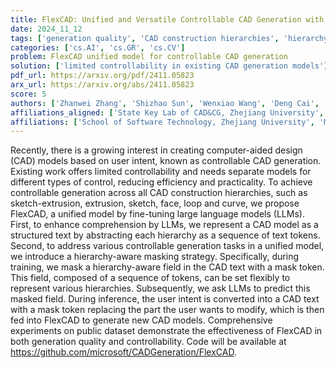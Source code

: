 ```yaml
---
title: FlexCAD: Unified and Versatile Controllable CAD Generation with Fine-tuned Large Language Models
date: 2024_11_12
tags: ['generation quality', 'CAD construction hierarchies', 'hierarchy-aware masking strategy', 'computer-aided design', 'controllable CAD generation', 'controllability', 'large language models']
categories: ['cs.AI', 'cs.GR', 'cs.CV']
problem: FlexCAD unified model for controllable CAD generation
solution: ['limited controllability in existing CAD generation models']
pdf_url: https://arxiv.org/pdf/2411.05823
arx_url: https://arxiv.org/abs/2411.05823
score: 5
authors: ['Zhanwei Zhang', 'Shizhao Sun', 'Wenxiao Wang', 'Deng Cai', 'Jiang Bian']
affiliations_aligned: ['State Key Lab of CAD&CG, Zhejiang University', 'Microsoft', 'School of Software Technology, Zhejiang University', 'State Key Lab of CAD&CG, Zhejiang University', 'Microsoft']
affiliations: ['School of Software Technology, Zhejiang University', 'Microsoft', 'State Key Lab of CAD&CG, Zhejiang University']
---
```



Recently, there is a growing interest in creating computer-aided design (CAD) models based on user intent, known as controllable CAD generation. Existing work offers limited controllability and needs separate models for different types of control, reducing efficiency and practicality. To achieve controllable generation across all CAD construction hierarchies, such as sketch-extrusion, extrusion, sketch, face, loop and curve, we propose FlexCAD, a unified model by fine-tuning large language models (LLMs). First, to enhance comprehension by LLMs, we represent a CAD model as a structured text by abstracting each hierarchy as a sequence of text tokens. Second, to address various controllable generation tasks in a unified model, we introduce a hierarchy-aware masking strategy. Specifically, during training, we mask a hierarchy-aware field in the CAD text with a mask token. This field, composed of a sequence of tokens, can be set flexibly to represent various hierarchies. Subsequently, we ask LLMs to predict this masked field. During inference, the user intent is converted into a CAD text with a mask token replacing the part the user wants to modify, which is then fed into FlexCAD to generate new CAD models. Comprehensive experiments on public dataset demonstrate the effectiveness of FlexCAD in both generation quality and controllability. Code will be available at https://github.com/microsoft/CADGeneration/FlexCAD.